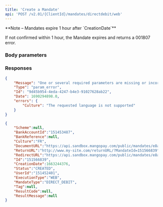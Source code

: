 ```yaml
---
title: 'Create a Mandate'  
api: 'POST /v2.01/{ClientId}/mandates/directdebit/web'  
---
```




<Note>  
**Note – Mandates expire 1 hour after `CreationDate`** 
  
If not confirmed within 1 hour, the Mandate expires and returns a 001807 error.  
</Note>  

### Body parameters  

<BankAccountId1 />  

<Culture5 />  

<ReturnURL3 />  

<Tag3 />  

### Responses  

<Accordion title="200">  

<SchemeResponse />  

<BankAccountId1Response />  

<BankReferenceResponse />  

<Culture5Response />  

<DocumentURLResponse />  

<ReturnURL2Response />  

<RedirectURLResponse />  

<IdResponse />  

<CreationDateResponse />  

<Status9Response />  

<UserId1Response />  

<ExecutionType1Response />  

<MandateTypeResponse />  

<Tag2Response />  

<ResultCodeResponse />  

<ResultMessageResponse /></Accordion>

<Accordion title="400 - Culture not supported">

```json
{
    "Message": "One or several required parameters are missing or incorrect. An incorrect resource ID also raises this kind of error.",
    "Type": "param_error",
    "Id": "9d45b954-4eda-4247-b4e3-91027628ab22",
    "Date": 1690294898.0,
    "errors": {
        "Culture": "The requested language is not supported"
    }
}  
 ```
 </Accordion>

<ResponseExample>  

```json 200  
{
    "Scheme":null,
    "BankAccountId":"151453487",
    "BankReference":null,
    "Culture":"FR",
    "DocumentURL":"https://api.sandbox.mangopay.com/public/mandates/e8a73d/5b7b0ca367b144d39670be5f76dc1b71/document",
    "ReturnURL":"http://www.my-site.com/returnURL/?MandateId=151566839",
    "RedirectURL":"https://api.sandbox.mangopay.com/public/mandates/e8a73d/5b7b0ca367b144d39670be5f76dc1b71/confirmation",
    "Id":"151566839",
    "CreationDate":1663244376,
    "Status":"CREATED",
    "UserId":"151452401",
    "ExecutionType":"WEB",
    "MandateType":"DIRECT_DEBIT",
    "Tag":null,
    "ResultCode":null,
    "ResultMessage":null
}  
 ```  


</ResponseExample>  

<RequestExample>  
    <RestCreateMandate />
    <PhpCreateMandate />
    <NodeCreateMandate />
    <RubyCreateMandate />
    <JavaCreateMandate />
    <PythonCreateMandate />
    <NetCreateMandate />
</RequestExample>